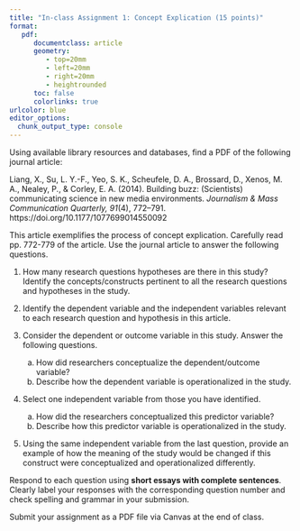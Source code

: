 ```yaml
---
title: "In-class Assignment 1: Concept Explication (15 points)"
format:
   pdf:
      documentclass: article
      geometry:
         - top=20mm
         - left=20mm
         - right=20mm
         - heightrounded
      toc: false
      colorlinks: true
urlcolor: blue
editor_options: 
  chunk_output_type: console
---
```


Using available library resources and databases, find a PDF of the following journal article:

:::callout-note
Liang, X., Su, L. Y.-F., Yeo, S. K., Scheufele, D. A., Brossard, D., Xenos, M. A., Nealey, P., & Corley, E. A. (2014). Building buzz: (Scientists) communicating science in new media environments. *Journalism & Mass Communication Quarterly, 91*(4), 772–791. https://doi.org/10.1177/1077699014550092
:::

This article exemplifies the process of concept explication. Carefully read pp. 772-779 of the article. Use the journal article to answer the following questions.

1) How many research questions hypotheses are there in this study? Identify the concepts/constructs pertinent to all the research questions and hypotheses in the study.

<!-- There are three (3) hypotheses and two (2) research questions in this study. -->

2) Identify the dependent variable and the independent variables relevant to each research question and hypothesis in this article.

<!-- 
H1: IV = scientists' interactions with non-scientists; DV = scientific impact.

H2: IV = scientists' blogging about science; DV = scientific impact.

H3: IV = being mentioned on Twitter; DV = scientific impact.

RQ1: scientists' interaction with reporters; DV = scientific impact.

RQ2: IV = forms of communication behaviors; DV = scientific impact.
-->

3) Consider the dependent or outcome variable in this study. Answer the following questions.

   a) How did researchers conceptualize the dependent/outcome variable?
   b) Describe how the dependent variable is operationalized in the study.

4) Select one independent variable from those you have identified.

   a) How did the researchers conceptualized this predictor variable?
   b) Describe how this predictor variable is operationalized in the study.

5) Using the same independent variable from the last question, provide an example of how the meaning of the study would be changed if this construct were conceptualized and operationalized differently.

Respond to each question using **short essays with complete sentences**. Clearly label your responses with the corresponding question number and check spelling and grammar in your submission. 

Submit your assignment as a PDF file via Canvas at the end of class.